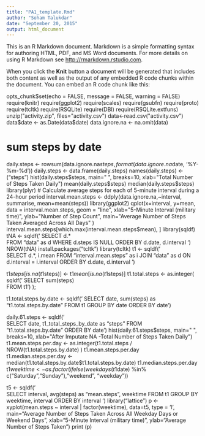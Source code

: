 ```yaml
---
title: "PA1_template.Rmd"
author: "Soham Talukdar"
date: "September 20, 2015"
output: html_document
---
```


This is an R Markdown document. Markdown is a simple formatting syntax for authoring HTML, PDF, and MS Word documents. For more details on using R Markdown see <http://rmarkdown.rstudio.com>.

When you click the **Knit** button a document will be generated that includes both content as well as the output of any embedded R code chunks within the document. You can embed an R code chunk like this:

opts_chunk$set(echo = FALSE, message = FALSE, warning = FALSE)
require(knitr)
require(ggplot2)
require(scales)
require(gsubfn)
require(proto)
require(tcltk)
require(RSQLite)
require(DBI)
require(RSQLite.extfuns)
unzip("activity.zip", files="activity.csv")
data<-read.csv("activity.csv")
data$date <- as.Date(data$date) 
data.ignore.na <- na.omit(data) 

# sum steps by date
daily.steps <- rowsum(data.ignore.na$steps, format(data.ignore.na$date, '%Y-%m-%d')) 
daily.steps <- data.frame(daily.steps) 
names(daily.steps) <- ("steps") 
hist(daily.steps$steps, 
     main=" ",
     breaks=10,
     xlab="Total Number of Steps Taken Daily")
mean(daily.steps$steps)
median(daily.steps$steps)
library(plyr)
# Calculate average steps for each of 5-minute interval during a 24-hour period
interval.mean.steps <- ddply(data.ignore.na,~interval, summarise, mean=mean(steps))
library(ggplot2)
qplot(x=interval, y=mean, data = interval.mean.steps,  geom = "line",
      xlab="5-Minute Interval (military time)",
      ylab="Number of Step Count",
      main="Average Number of Steps Taken Averaged Across All Days"
)
interval.mean.steps[which.max(interval.mean.steps$mean), ]
library(sqldf)
tNA <- sqldf(' 
    SELECT d.*            
             FROM "data" as d
             WHERE d.steps IS NULL 
             ORDER BY d.date, d.interval ') 
NROW(tNA)
install.packages("tcltk")
library(tcltk)
t1 <- sqldf('  
    SELECT d.*, i.mean
            FROM "interval.mean.steps" as i
            JOIN "data" as d
            ON d.interval = i.interval 
            ORDER BY d.date, d.interval ') 

t1$steps[is.na(t1$steps)] <- t1$mean[is.na(t1$steps)]
t1.total.steps <- as.integer( sqldf(' 
    SELECT sum(steps)  
                                    FROM t1') );

t1.total.steps.by.date <- sqldf(' 
                                SELECT date, sum(steps) as "t1.total.steps.by.date" 
                                FROM t1 GROUP BY date 
                                ORDER BY date') 

daily.61.steps <- sqldf('   
                        SELECT date, t1_total_steps_by_date as "steps"
                        FROM "t1.total.steps.by.date"
                        ORDER BY date') 
hist(daily.61.steps$steps, 
     main=" ",
     breaks=10,
     xlab="After Imputate NA -Total Number of Steps Taken Daily")
t1.mean.steps.per.day <- as.integer(t1.total.steps / NROW(t1.total.steps.by.date) )
t1.mean.steps.per.day
t1.median.steps.per.day <- median(t1.total.steps.by.date$t1.total.steps.by.date)
t1.median.steps.per.day
t1$weektime <- as.factor(ifelse(weekdays(t1$date) %in% 
                                  c("Saturday","Sunday"),"weekend", "weekday"))

t5 <- sqldf('   
            SELECT interval, avg(steps) as "mean.steps", weektime
            FROM t1
            GROUP BY weektime, interval
            ORDER BY interval ')
library("lattice")
p <- xyplot(mean.steps ~ interval | factor(weektime), data=t5, 
            type = 'l',
            main="Average Number of Steps Taken 
            \nAveraged Across All Weekday Days or Weekend Days",
            xlab="5-Minute Interval (military time)",
            ylab="Average Number of Steps Taken")
print (p)

